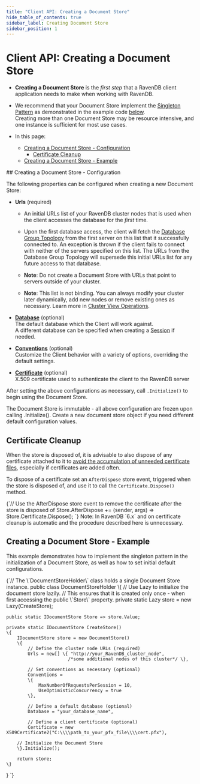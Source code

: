 ```yaml
---
title: "Client API: Creating a Document Store"
hide_table_of_contents: true
sidebar_label: Creating Document Store
sidebar_position: 1
---
```





# Client API: Creating a Document Store
<LanguageSwitcher supportedLanguages={supportedLanguages} />
<LanguageContent language="csharp">

<Admonition type="note" title="">  

* **Creating a Document Store** is the _first step_ that a RavenDB client application needs to make when working with RavenDB.

* We recommend that your Document Store implement the [Singleton Pattern](https://csharpindepth.com/articles/Singleton) as demonstrated in 
the example code [below](../client-api/creating-document-store.mdx#creating-a-document-store---example).  
Creating more than one Document Store may be resource intensive, and one instance is sufficient for most use cases.  

* In this page:  
  * [Creating a Document Store - Configuration](../client-api/creating-document-store.mdx#creating-a-document-store---configuration)  
     * [Certificate Cleanup](../client-api/creating-document-store.mdx#certificate-cleanup)  
  * [Creating a Document Store - Example](../client-api/creating-document-store.mdx#creating-a-document-store---example)  
</Admonition>
## Creating a Document Store - Configuration

The following properties can be configured when creating a new Document Store:  
 
* **Urls** (required)  

    * An initial URLs list of your RavenDB cluster nodes that is used when the client accesses the database for the _first_ time.  

    * Upon the first database access, the client will fetch the [Database Group Topology](../studio/database/settings/manage-database-group.mdx) 
    from the first server on this list that it successfully connected to. An exception is thrown if the client fails to connect with neither 
    of the servers specified on this list. The URLs from the Database Group Topology will supersede this initial URLs list for any future 
    access to that database.  

    * **Note**: Do not create a Document Store with URLs that point to servers outside of your cluster.  

    * **Note**: This list is not binding. You can always modify your cluster later dynamically, add new nodes or remove existing ones as 
    necessary. Learn more in [Cluster View Operations](../studio/server/cluster/cluster-view.mdx#cluster-view-operations).  

* **[Database](../client-api/setting-up-default-database.mdx)** (optional)  
  The default database which the Client will work against.  
  A different database can be specified when creating a [Session](../client-api/session/opening-a-session.mdx) if needed.  

* **[Conventions](../client-api/configuration/conventions.mdx)** (optional)  
  Customize the Client behavior with a variety of options, overriding the default settings.  

* **[Certificate](../client-api/setting-up-authentication-and-authorization.mdx)** (optional)  
  X.509 certificate used to authenticate the client to the RavenDB server  

After setting the above configurations as necessary, call `.Initialize()` to begin using the Document Store.  

<Admonition type="warning" title="">
The Document Store is immutable - all above configuration are frozen upon calling .Initialize().  
Create a new document store object if you need different default configuration values.  
</Admonition>

## Certificate Cleanup

When the store is disposed of, it is advisable to also dispose of any certificate attached 
to it to [avoid the accumulation of unneeded certificate files](https://snede.net/the-most-dangerous-constructor-in-net/), 
especially if certificates are added often.  

To dispose of a certificate set an `AfterDispose` store event, triggered when 
the store is disposed of, and use it to call the `Certificate.Dispose()` method.  

<TabItem value="certificate_cleanup" label="certificate_cleanup">
<CodeBlock language="csharp">
{`// Use the AfterDispose store event to remove the certificate after the store is disposed of
Store.AfterDispose += (sender, args) => Store.Certificate.Dispose();
`}
</CodeBlock>
</TabItem>  

<Admonition type="note" title="">
Note: In RavenDB `6.x` and on certificate cleanup is automatic and the procedure described here is unnecessary.
</Admonition>



## Creating a Document Store - Example

This example demonstrates how to implement the singleton pattern in the initialization of a Document Store, as well as how to set initial 
default configurations.

<TabItem value="document_store_holder" label="document_store_holder">
<CodeBlock language="csharp">
{`// The \`DocumentStoreHolder\` class holds a single Document Store instance.
public class DocumentStoreHolder
\{
    // Use Lazy<IDocumentStore> to initialize the document store lazily. 
    // This ensures that it is created only once - when first accessing the public \`Store\` property.
    private static Lazy<IDocumentStore> store = new Lazy<IDocumentStore>(CreateStore);

    public static IDocumentStore Store => store.Value;
    
    private static IDocumentStore CreateStore()
    \{
        IDocumentStore store = new DocumentStore()
        \{
            // Define the cluster node URLs (required)
            Urls = new[] \{ "http://your_RavenDB_cluster_node", 
                           /*some additional nodes of this cluster*/ \},

            // Set conventions as necessary (optional)
            Conventions =
            \{
                MaxNumberOfRequestsPerSession = 10,
                UseOptimisticConcurrency = true
            \},

            // Define a default database (optional)
            Database = "your_database_name",

            // Define a client certificate (optional)
            Certificate = new X509Certificate2("C:\\\\path_to_your_pfx_file\\\\cert.pfx"),

        // Initialize the Document Store
        \}.Initialize();

        return store;
    \}
\}
`}
</CodeBlock>
</TabItem>  




</LanguageContent>

<!---
### Client API
- [What is a Document Store](../client-api/what-is-a-document-store)
- [Setting up Default Database](../client-api/setting-up-default-database)
- [Setting up Authentication and Authorization](../client-api/setting-up-authentication-and-authorization)
- [Conventions Overview](../client-api/configuration/conventions)
- [What is a Session and How Does it Work](../client-api/session/what-is-a-session-and-how-does-it-work)


-->